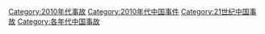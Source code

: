 [[Category:2010年代事故|Category:2010年代事故]]
[[Category:2010年代中国事件|Category:2010年代中国事件]]
[[Category:21世纪中国事故|Category:21世纪中国事故]]
[[Category:各年代中国事故|Category:各年代中国事故]]